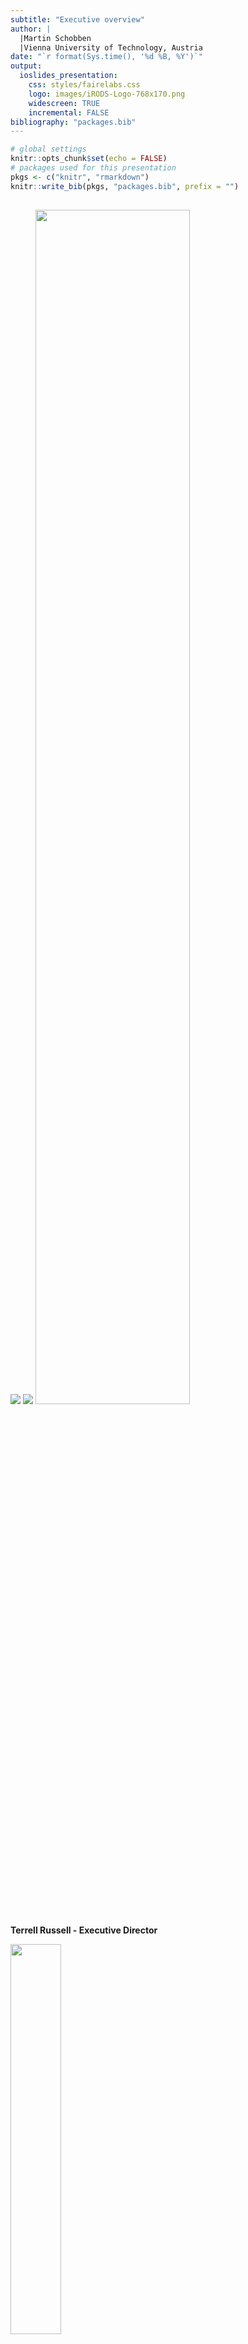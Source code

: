 ```yaml
---
subtitle: "Executive overview"
author: | 
  |Martin Schobben
  |Vienna University of Technology, Austria
date: "`r format(Sys.time(), '%d %B, %Y')`"
output: 
  ioslides_presentation:
    css: styles/fairelabs.css
    logo: images/iRODS-Logo-768x170.png
    widescreen: TRUE
    incremental: FALSE
bibliography: "packages.bib"
---
```


```r
# global settings
knitr::opts_chunk$set(echo = FALSE)
# packages used for this presentation
pkgs <- c("knitr", "rmarkdown")
knitr::write_bib(pkgs, "packages.bib", prefix = "")
```


## {data-background=white .centered}

<div class="columns-2">

![](images/irods-irods-logo.png){width=70%K}
![](images/irods_renci.png){width=70%K}
![](images/irods_chapel_hill.png){width=70%}

<p class="forceBreak"></p>

**Terrell Russell - Executive Director**    

![](images/terrell.jpg){width=40%}     
**Kory Draughn - Chief Technologist**  

![](images/kory_draughn.png){width=40%}       

*And a long list of current and former team members as well as outside collaborators.*

</div>

## {data-background=images/network-overview.png data-background-size=cover}

## What is iRODS

- **Distributed**
  + Runs on a laptop, a cluster, on premises or geographically distributed

- **Open Source** 
  + BSD-3 Licensed, install it today and try before you buy
  
- **Data Centric & Metadata Driven**
  + Insulate both your user and your data from your infrastructure
  
## iRODS as the Integration Layer {data-background=images/integration_layer.png data-background-size=70%}

## iRODS Core Competencies {data-background=images/core_comps.png data-background-size=50%}

## Data Virtualization {data-background=white}

<div class="columns-2">
  <center>
    ![](images/data-virt.png){width=50%}
  </center>

<p class="forceBreak"></p>

Combine various distributed storage technologies into a Unified Namespace

- Existing file systems
- Cloud storage
- On premises object storage
- Archival storage systems

*iRODS provides a logical view into the complex physical representation of your data, distributed geographically, and at scale*
</div>

## Projection of the Physical into the Logical {data-background=images/virtual_fsystem.png data-background-size=70%}

## Data Discovery {data-background=white}

<div class="columns-2">
  <center>
    ![](images/data-disc.png){width=50%}
  </center>

<p class="forceBreak"></p>

Attach metadata to any first class entity within the iRODS Zone

- Data Objects
- Collections
- Users
- Storage Resources
- The Namespace

*iRODS supports automated and user-provided metadata which makes your data and infrastructure more discoverable, operational, and valuable*
</div>

## Metadata Everywhere {data-background=images/meta-data.png data-background-size=68%}

## References